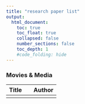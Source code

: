 ```yaml
---
title: "research paper list"
output:
  html_document:
    toc: true
    toc_float: true
    collapsed: false
    number_sections: false
    toc_depth: 1
    #code_folding: hide
---
```


### Movies & Media


|Title||Author|DOI|
|---|---|---|
||||
